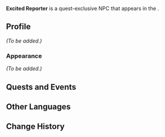 {{Meta
<!-- Remove this template after adding the missing info -->
|missing_NPC_profile  = yes
<!--
|missing_NPC_idle     = yes
|missing_NPC_dialogue = yes
-->
}}
{{Character Infobox
|type             = Quest NPC
|image            = NPC Excited Reporter.png
|realname         = <!-- Optional, if different from in-game name -->
|deceased         = <!-- Past (for deceased prior to events of the game) or free response -->
|region           = Fontaine<!-- Character's home/main nation -->
|location         = Fontaine<!-- Nation where you can find the character in the game -->
|affiliation      = 
|title            = 

|ancestry         = <!-- Clan/family -->
|father           = 
|mother           = 
|spouse           = 
|sibling          = 
|child            = 
|relative         = 

|voiceEN          = 
|voiceCN          = 
|voiceJP          = 
|voiceKR          = 
}}
'''Excited Reporter''' is a quest-exclusive NPC that appears in the {{Quest|Mask}}.
<!--
==Location==
{{subst:#tag:gallery|
NPC Location {{subst:#titleparts:{{subst:PAGENAME}}}}.png{{subst:!}}{{subst:#titleparts:{{subst:PAGENAME}}}}'s location
NPC Location {{subst:#titleparts:{{subst:PAGENAME}}}} Context.png{{subst:!}}Additional context
}}
-->
==Profile==
<!--Detailed story/lore information goes here.-->
''(To be added.)''

===Appearance===
<!--Keep appearance section short and concise. Limit to 2 paragraphs with 3-4 sentences each.-->
''(To be added.)''

==Quests and Events==
{{Quests and Events}}
<!--
==Idle Quotes==
{{Dialogue Start}}
: {{DIcon|Idle}} {{Tx}}
:: {{A|VO {{subst:#titleparts:{{subst:PAGENAME}}}} 01.ogg}} "{{Tx}}"
{{Dialogue End}}

==Dialogue==
{{Dialogue Start}}
:'''{{subst:#titleparts:{{subst:PAGENAME}}}}:''' 
:{{DIcon}}
{{Dialogue End}}
<!--
==Event Dialogue==
===Event Name===
{{Dialogue Start}}
:'''{{subst:#titleparts:{{subst:PAGENAME}}}}:'''
{{Dialogue End}}
-->
==Other Languages==
{{Other Languages|default_hidden=1
|en       = Excited Reporter
|zhs      = 兴奋的记者
|zhs_rm   = Xīngfèn de Jìzhě
|zht      = 興奮的記者
|zht_rm   = Xīngfèn de Jìzhě
|ja       = 興奮する記者
|ja_rm    = Koufun Suru Kisha
|ko       = 흥분한 기자
|ko_rm    = Heungbunhan Gija
|es       = Reportera emocionada
|fr       = Journaliste enthousiaste
|ru       = Воодушевлённый репортёр
|th       = นักข่าวผู้ตื่นเต้น
|th_rm    = 
|vi       = Phóng Viên Phấn Khởi
|de       = Begeisterte Reporterin
|id       = Jurnalis yang Bersemangat
|pt       = Jornalista Animada
|tr       = Heyecanlı Gazeteci
|it       = Giornalista entusiasta
}}

==Change History==
{{Change History|4.5}}
<!--
==References==
{{Reflist}}
-->